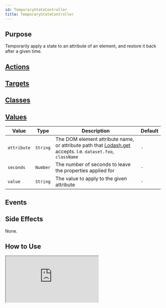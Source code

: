 ```yaml
---
id: TemporaryStateController
title: TemporaryStateController
---
```



## Purpose

Temporarily apply a state to an attribute of an element, and restore it back after a given time.

## [Actions](https://stimulus.hotwire.dev/reference/actions)

<NoActions/>

## [Targets](https://stimulus.hotwire.dev/reference/targets)

<NoTargets/>

## [Classes](https://stimulus.hotwire.dev/reference/classes)

<NoClasses/>

## [Values](https://stimulus.hotwire.dev/reference/values)

| Value | Type | Description | Default |
| --- | --- | --- | --- |
| `attribute` | `String` | The DOM element attribute name, or attribute path that [Lodash.get](https://lodash.com/docs/#get) accepts. I.e. `dataset.foo`, `className` | `-` |
| `seconds` | `Number` | The number of seconds to leave the properties applied for | `-` |
| `value` | `String` | The value to apply to the given attribute | `-` |

## Events

<NoEvents/>


## Side Effects

None.

## How to Use

<iframe
  src="https://codesandbox.io/embed/temporarystatecontroller-jc7xe?fontsize=14&hidenavigation=1&theme=dark"
  style={{width: "100%", height: "500px", border: "0", borderRadius: "4px", overflow: "hidden"}}
  sandbox="allow-forms allow-modals allow-popups allow-presentation allow-same-origin allow-scripts"
/>

